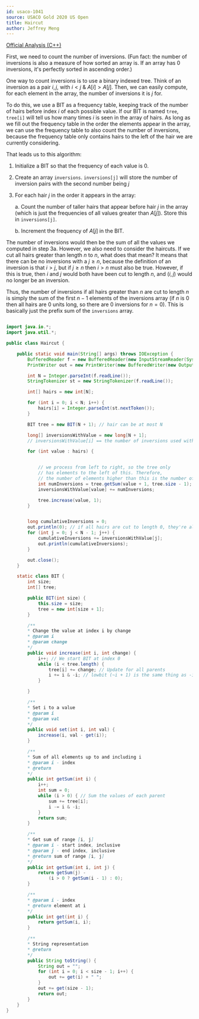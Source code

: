```yaml
---
id: usaco-1041
source: USACO Gold 2020 US Open
title: Haircut
author: Jeffrey Meng
---
```



[Official Analysis (C++)](http://www.usaco.org/current/data/sol_haircut_gold_open20.html)

First, we need to count the number of inversions. (Fun fact: the number of inversions is also a measure of how sorted an array is. If an array has 0 inversions, it's perfectly sorted in ascending order.) 

One way to count inversions is to use a binary indexed tree. Think of an inversion as a pair $i, j$, with $i < j$ & $A[i] > A[j]$. Then, we can easily compute, for each element in the array, the number of inversions it is $j$ for.

To do this, we use a BIT as a frequency table, keeping track of the number of hairs before index $i$ of each possible value. If our BIT is named `tree`, `tree[i]` will tell us how many times $i$ is seen in the array of hairs. As long as we fill out the frequency table in the order the elements appear in the array, we can use the frequency table to also count the number of inversions, because the frequency table only contains hairs to the left of the hair we are currently considering.

That leads us to this algorithm:

1. Initialize a BIT so that the frequency of each value is 0.
2. Create an array `inversions`. `inversions[j]` will store the number of inversion pairs with the second number being $j$
3. For each hair $j$ in the order it appears in the array:

    a. Count the number of taller hairs that appear before hair $j$ in the array (which is just the frequencies of all values greater than $A[j]$). Store this in `inversions[j]`.

    b. Increment the frequency of $A[j]$ in the BIT.

The number of inversions would then be the sum of all the values we computed in step 3a. However, we also need to consider the haircuts. If we cut all hairs greater than length $n$ to $n$, what does that mean? It means that there can be no inversions with a $j \geq n$, because the definition of an inversion is that $i > j$, but if $j \geq n$ then $i > n$ must also be true. However, if this is true, then $i$ and $j$ would both have been cut to length $n$, and $(i, j)$ would no longer be an inversion.

Thus, the number of inversions if all hairs greater than $n$ are cut to length $n$ is simply the sum of the first $n - 1$ elements of the inversions array (if $n$ is 0 then all hairs are 0 units long, so there are 0 inversions for $n = 0$). This is basically just the prefix sum of the `inversions` array.


<LanguageSection>
<JavaSection>

```java

import java.io.*;
import java.util.*;

public class Haircut {

    public static void main(String[] args) throws IOException {
        BufferedReader f = new BufferedReader(new InputStreamReader(System.in));
        PrintWriter out = new PrintWriter(new BufferedWriter(new OutputStreamWriter(System.out)));

        int N = Integer.parseInt(f.readLine());
        StringTokenizer st = new StringTokenizer(f.readLine());

        int[] hairs = new int[N];

        for (int i = 0; i < N; i++) {
            hairs[i] = Integer.parseInt(st.nextToken());
        }

        BIT tree = new BIT(N + 1); // hair can be at most N

        long[] inversionsWithValue = new long[N + 1];
        // inversionsWithValue[i] == the number of inversions used with all hairs of length i

        for (int value : hairs) {


            // we process from left to right, so the tree only
            // has elements to the left of this. Therefore,
            // the number of elements higher than this is the number of inversions.
            int numInversions = tree.getSum(value + 1, tree.size - 1);
            inversionsWithValue[value] += numInversions;

            tree.increase(value, 1);
        }


        long cumulativeInversions = 0;
        out.println(0); // if all hairs are cut to length 0, they're all equal, so no inversions are possible
        for (int j = 0; j < N - 1; j++) {
            cumulativeInversions += inversionsWithValue[j];
            out.println(cumulativeInversions);
        }

        out.close();
    }

    static class BIT {
        int size;
        int[] tree;

        public BIT(int size) {
            this.size = size;
            tree = new int[size + 1];
        }

        /**
        * Change the value at index i by change
        * @param i
        * @param change
        */
        public void increase(int i, int change) {
            i++; // We start BIT at index 0
            while (i < tree.length) {
                tree[i] += change; // Update for all parents
                i += i & -i; // lowbit (~i + 1) is the same thing as -i
            }

        }

        /**
        * Set i to a value
        * @param i
        * @param val
        */
        public void set(int i, int val) {
            increase(i, val - get(i));
        }

        /**
        * Sum of all elements up to and including i
        * @param i - index
        * @return
        */
        public int getSum(int i) {
            i++;
            int sum = 0;
            while (i > 0) { // Sum the values of each parent
                sum += tree[i];
                i -= i & -i;
            }
            return sum;
        }

        /**
        * Get sum of range [i, j]
        * @param i - start index, inclusive
        * @param j - end index, inclusive
        * @return sum of range [i, j]
        */
        public int getSum(int i, int j) {
            return getSum(j) -
                (i > 0 ? getSum(i - 1) : 0);
        }

        /**
        * @param i - index
        * @return element at i
        */
        public int get(int i) {
            return getSum(i, i);
        }

        /**
        * String representation
        * @return
        */
        public String toString() {
            String out = "";
            for (int i = 0; i < size - 1; i++) {
                out += get(i) + " ";
            }
            out += get(size - 1);
            return out;
        }
    }
}

```

</JavaSection>
</LanguageSection>
